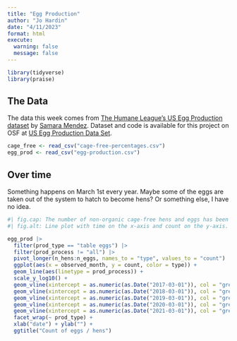 ```yaml
---
title: "Egg Production"
author: "Jo Hardin"
date: "4/11/2023"
format: html
execute:
  warning: false
  message: false
---
```


```r
library(tidyverse)
library(praise)
```

## The Data

The data this week comes from [The Humane League's US Egg Production
dataset](https://thehumaneleague.org/article/E008R01-us-egg-production-data)
by [Samara Mendez](https://samaramendez.github.io/). Dataset and code is available for this project on OSF at [US Egg Production Data Set](https://osf.io/z2gxn/).


```r
cage_free <- read_csv("cage-free-percentages.csv")
egg_prod <- read_csv("egg-production.csv")
```


## Over time

Something happens on March 1st every year.  Maybe some of the eggs are taken out of the system to hatch to become hens?  Or something else, I have no idea.

```r
#| fig.cap: The number of non-organic cage-free hens and eggs has been increasing over time, while the number of organic cage-free hens and eggs has been more stable over time.
#| fig.alt: Line plot with time on the x-axis and count on the y-axis.  There are separate lines for number of organic and non-organic hens and the number of organic and non-organic eggs.  All four lines are increasing with the non-organic lines increasing more steeply.  Vertical lines indicate that the number of eggs dip each year on March 1.

egg_prod |>
  filter(prod_type == "table eggs") |>
  filter(prod_process != "all") |>
  pivot_longer(n_hens:n_eggs, names_to = "type", values_to = "count") |>
  ggplot(aes(x = observed_month, y = count, color = type)) + 
  geom_line(aes(linetype = prod_process)) + 
  scale_y_log10() + 
  geom_vline(xintercept = as.numeric(as.Date("2017-03-01")), col = "grey") +
  geom_vline(xintercept = as.numeric(as.Date("2018-03-01")), col = "grey") +
  geom_vline(xintercept = as.numeric(as.Date("2019-03-01")), col = "grey") +
  geom_vline(xintercept = as.numeric(as.Date("2020-03-01")), col = "grey") +
  geom_vline(xintercept = as.numeric(as.Date("2021-03-01")), col = "grey") +
  facet_wrap(~ prod_type) +
  xlab("date") + ylab("") + 
  ggtitle("Count of eggs / hens")

```






